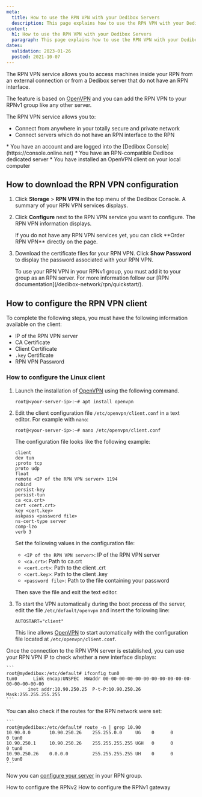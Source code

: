 ```yaml
---
meta:
  title: How to use the RPN VPN with your Dedibox Servers
  description: This page explains how to use the RPN VPN with your Dedibox Servers
content:
  h1: How to use the RPN VPN with your Dedibox Servers
  paragraph: This page explains how to use the RPN VPN with your Dedibox Servers
dates:
  validation: 2023-01-26
  posted: 2021-10-07
---
```


The RPN VPN service allows you to access machines inside your RPN from an external connection or from a Dedibox server that do not have an RPN interface.

The feature is based on [OpenVPN](/tutorials/install-openvpn/) and you can add the RPN VPN to your RPNv1 group like any other server.

The RPN VPN service allows you to:

* Connect from anywhere in your totally secure and private network    
* Connect servers which do not have an RPN interface to the RPN

<Message type="requirement">
  * You have an account and are logged into the [Dedibox Console](https://console.online.net)
  * You have an RPN-compatible Dedibox dedicated server
  * You have installed an OpenVPN client on your local computer
</Message>


## How to download the RPN VPN configuration

1. Click **Storage** > **RPN VPN** in the top menu of the Dedibox Console. A summary of your RPN VPN services displays.
    <Lightbox src="scaleway-rpn-vpn-01.webp" alt="" />
2. Click **Configure** next to the RPN VPN service you want to configure. The RPN VPN information displays.
    <Lightbox src="scaleway-rpn-vpn-02.webp" alt="" />

    <Message type="tip">
    If you do not have any RPN VPN services yet, you can click **Order RPN VPN** directly on the page.

    </Message>
3. Download the certificate files for your RPN VPN. Click **Show Password** to display the password associated with your RPN VPN.
    <Lightbox src="scaleway-rpn-vpn-03.webp" alt="" />

    <Message type="note">
    To use your RPN VPN in your RPNv1 group, you must add it to your group as an RPN server. For more information follow our [RPN documentation](/dedibox-network/rpn/quickstart/).

    </Message>

## How to configure the RPN VPN client

<Message type="requirement">
To complete the following steps, you must have the following information available on the client:

  * IP of the RPN VPN server
  * CA Certificate
  * Client Certificate
  * `.key` Certificate
  * RPN VPN Password
</Message>

### How to configure the Linux client

1.  Launch the installation of [OpenVPN](/tutorials/install-openvpn/) using the following command.
    ```
    root@<your-server-ip>:~# apt install openvpn
    ```
2. Edit the client configuration file `/etc/openvpn/client.conf` in a text editor. For example with `nano`: 
    ```
    root@<your-server-ip>:~# nano /etc/openvpn/client.conf
    ```
    
    The configuration file looks like the following example:

    ```
    client
    dev tun
    ;proto tcp
    proto udp
    float
    remote <IP of the RPN VPN server> 1194
    nobind
    persist-key
    persist-tun
    ca <ca.crt>
    cert <cert.crt>
    key <cert.key>
    askpass <password file>
    ns-cert-type server
    comp-lzo
    verb 3
    ```

    Set the following values in the configuration file:

    * `<IP of the RPN VPN server>`: IP of the RPN VPN server
    * `<ca.crt>`: Path to ca.crt
    * `<cert.crt>`: Path to the client .crt
    * `<cert.key>`: Path to the client .key
    * `<password file>`: Path to the file containing your password

    Then save the file and exit the text editor.
3. To start the VPN automatically during the boot process of the server, edit the file `/etc/default/openvpn` and insert the following line:
    ```
    AUTOSTART="client"
    ```

    This line allows [OpenVPN](/tutorials/install-openvpn/) to start automatically with the configuration file located at `/etc/openvpn/client.conf`. 

Once the connection to the RPN VPN server is established, you can use your RPN VPN IP to check whether a new interface displays:

    ```
    root@mydedibox:/etc/default# ifconfig tun0
    tun0      Link encap:UNSPEC  HWaddr 00-00-00-00-00-00-00-00-00-00-00-00-00-00-00-00  
            inet addr:10.90.250.25  P-t-P:10.90.250.26  Mask:255.255.255.255
    ```

You can also check if the routes for the RPN network were set:

    ```
    root@mydedibox:/etc/default# route -n | grep 10.90
    10.90.0.0       10.90.250.26    255.255.0.0     UG    0      0        0 tun0
    10.90.250.1     10.90.250.26    255.255.255.255 UGH   0      0        0 tun0
    10.90.250.26    0.0.0.0         255.255.255.255 UH    0      0        0 tun0
    ```

Now you can [configure your server](/dedibox-network/rpn/quickstart/) in your RPN group.


<Navigation title="See Also">
  <PreviousButton to="/dedibox-network/rpn/how-to/configure-rpnv2/">How to configure the RPNv2</PreviousButton>
  <NextButton to="/dedibox-network/rpn/how-to/configure-rpnv1-gateway/">How to configure the RPNv1 gateway</NextButton>
</Navigation>
